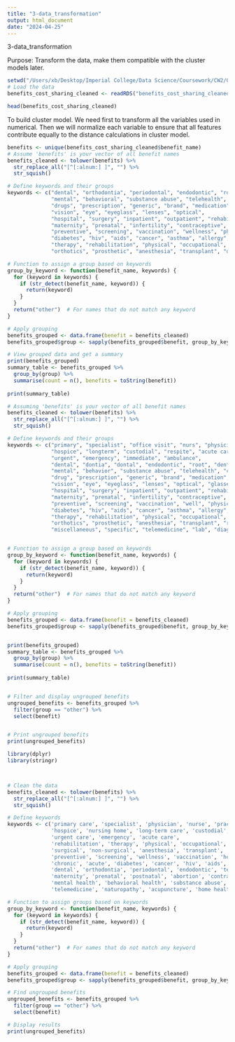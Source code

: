 ```yaml
---
title: "3-data_transformation"
output: html_document
date: "2024-04-25"
---
```

3-data_transformation

Purpose: Transform the data, make them compatible with the cluster models later.

```r
setwd("/Users/xb/Desktop/Imperial College/Data Science/Coursework/CW2/01714481-math70076-assessment-2")
# Load the data
benefits_cost_sharing_cleaned <- readRDS("benefits_cost_sharing_cleaned.rds")
```


```r
head(benefits_cost_sharing_cleaned)
```

To build cluster model. We need first to transform all the variables used in numerical. Then we will normalize each variable to ensure that all features contribute equally to the distance calculations in cluster model.

```r
benefits <- unique(benefits_cost_sharing_cleaned$benefit_name)
# Assume 'benefits' is your vector of all benefit names
benefits_cleaned <- tolower(benefits) %>%
  str_replace_all("[^[:alnum:] ]", "") %>%
  str_squish()

# Define keywords and their groups
keywords <- c("dental", "orthodontia", "periodontal", "endodontic", "root canal", "denture", "implant", "extractions", "fillings",
              "mental", "behavioral", "substance abuse", "telehealth", "psychiatric", "counseling",
              "drugs", "prescription", "generic", "brand", "medication", "pharmacy",
              "vision", "eye", "eyeglass", "lenses", "optical",
              "hospital", "surgery", "inpatient", "outpatient", "rehabilitation", "facility", "emergency",
              "maternity", "prenatal", "infertility", "contraceptive", "abortion",
              "preventive", "screening", "vaccination", "wellness", "physical", "nutrition",
              "diabetes", "hiv", "aids", "cancer", "asthma", "allergy", "cardiac", "pulmonary",
              "therapy", "rehabilitation", "physical", "occupational", "speech", "cognitive", "aural",
              "orthotics", "prosthetic", "anesthesia", "transplant", "dialysis", "radiology", "imaging")

# Function to assign a group based on keywords
group_by_keyword <- function(benefit_name, keywords) {
  for (keyword in keywords) {
    if (str_detect(benefit_name, keyword)) {
      return(keyword)
    }
  }
  return("other")  # For names that do not match any keyword
}

# Apply grouping
benefits_grouped <- data.frame(benefit = benefits_cleaned)
benefits_grouped$group <- sapply(benefits_grouped$benefit, group_by_keyword, keywords = keywords)

# View grouped data and get a summary
print(benefits_grouped)
summary_table <- benefits_grouped %>%
  group_by(group) %>%
  summarise(count = n(), benefits = toString(benefit))
  
print(summary_table)
```


```r
# Assuming 'benefits' is your vector of all benefit names
benefits_cleaned <- tolower(benefits) %>%
  str_replace_all("[^[:alnum:] ]", "") %>%
  str_squish()

# Define keywords and their groups
keywords <- c("primary", "specialist", "office visit", "nurs", "physician", "clinic", "evisit", "doctor helpline", "call", "opinion", "charge","tele",
              "hospice", "longterm", "custodial", "respite", "acute care",
              "urgent", "emergency", "immediate", "ambulance",
              "dental", "dontia", "dontal", "endodontic", "root", "denture", "implant", "extractions", "fillings", "tooth", "teeth", "oral", "maxillofacial", "pulpotomy", "pulp", "sealants", "bridges", "crown", "fluoride", "gum", "bridge", "maintainer", "mouth", "post and core", "apexification", "lusal", "alveo", "gingi", "apicoectomy", "cavities", "metal", "routine cleaning", "posterior composites", "flouride", "pin retention", "tissue", "conditioning", "fix",
              "mental", "behavior", "substance abuse", "telehealth", "counseling", "psych", "neuropsych", "disorder", "adhd", "attention deficit", "psychological", "autism",
              "drug", "prescription", "generic", "brand", "medication", "pharmacy", "pharmacotherapy", "nonpreferred", "non-preferred","medicin", "hormones",
              "vision", "eye", "eyeglass", "lenses", "optical", "glasses", "optometry", "ophthalmology", "refractive",
              "hospital", "surgery", "inpatient", "outpatient", "rehabilitation", "facility", "emergency", "clinic", "surgical", "operational", "transplant", "radiation", "anesthesia", "surgical", "non-surgical", "treatment", "procedure", "correction", "implant", "filling", "extractions", "masectomy",
              "maternity", "prenatal", "infertility", "contraceptive", "abortion", "sterilization", "birth", "delivery", "reproductive", "family planning", "vasectomy", "tubal ligation", "fertility", "newborn", "baby", "pediatrics",
              "preventive", "screening", "vaccination", "well", "physical", "nutrition", "preventative", "health", "fit", "exercise", "well-being", "check-up", "screen", "check-up", "health education", "gym", "prophylaxis", "restorative", "food", "tobacco", "pcp", "routine", "oscopy",
              "diabetes", "hiv", "aids", "cancer", "asthma", "allergy", "cardiac", "pulmonary", "chronic", "disease", "renal", "dialysis", "heart", "blood", "acute", "diabetes", "ms", "multiple sclerosis", "hiv", "anemia", "mastectomy", "sleep", "bone", "brain", "breast", "respiratory",
              "therapy", "rehabilitation", "physical", "occupational", "speech", "cognitive", "aural", "biofeedback", "massage", "therapeutic", "habilitation", "chiropractic", "naprapathy", "rehab", "orthodontics", "orthopedic", "naprapathic", "acupuncture", "manipula",
              "orthotics", "prosthetic", "anesthesia", "transplant", "radiology", "imaging", "supplies", "formula", "nutrition", "feeding", "support", "ostomy", "home health", "orthopedic", "genetic", "testing", "diagnostic", "step", "equipment", "xray", "otologic",
              "miscellaneous", "specific", "telemedicine", "lab", "diagnostic", "genetic", "testing", "hearing", "speech", "orthotic", "prosthetic", "dietician", "reconstruct", "Pediatric", "naturopathy")


# Function to assign a group based on keywords
group_by_keyword <- function(benefit_name, keywords) {
  for (keyword in keywords) {
    if (str_detect(benefit_name, keyword)) {
      return(keyword)
    }
  }
  return("other")  # For names that do not match any keyword
}

# Apply grouping
benefits_grouped <- data.frame(benefit = benefits_cleaned)
benefits_grouped$group <- sapply(benefits_grouped$benefit, group_by_keyword, keywords = keywords)


print(benefits_grouped)
summary_table <- benefits_grouped %>%
  group_by(group) %>%
  summarise(count = n(), benefits = toString(benefit))
  
print(summary_table)


# Filter and display ungrouped benefits
ungrouped_benefits <- benefits_grouped %>%
  filter(group == "other") %>%
  select(benefit)


# Print ungrouped benefits
print(ungrouped_benefits)

```


```r
library(dplyr)
library(stringr)



# Clean the data
benefits_cleaned <- tolower(benefits) %>%
  str_replace_all("[^[:alnum:] ]", "") %>%
  str_squish()

# Define keywords
keywords <- c('primary care', 'specialist', 'physician', 'nurse', 'practitioner', 'office visit', 
              'hospice', 'nursing home', 'long-term care', 'custodial', 'private-duty nursing', 
              'urgent care', 'emergency', 'acute care', 
              'rehabilitation', 'therapy', 'physical', 'occupational', 'speech', 'cognitive', 'aural', 'massage', 'chiropractic', 
              'surgical', 'non-surgical', 'anesthesia', 'transplant', 'radiation', 'treatment', 'procedure', 'implant', 
              'preventive', 'screening', 'wellness', 'vaccination', 'health screening', 'nutrition', 'weight loss', 'fitness', 
              'chronic', 'acute', 'diabetes', 'cancer', 'hiv', 'aids', 'heart', 'cardiac', 'pulmonary', 'allergy', 'asthma', 
              'dental', 'orthodontia', 'periodontal', 'endodontic', 'teeth', 'oral', 'pulpotomy', 'filling', 'crown', 'denture', 'bridge', 
              'maternity', 'prenatal', 'postnatal', 'abortion', 'contraceptive', 'family planning', 'infertility', 'sterilization', 
              'mental health', 'behavioral health', 'substance abuse', 'counseling', 'psychiatric', 'therapy', 
              'telemedicine', 'naturopathy', 'acupuncture', 'home health care', 'medical equipment', 'prosthetic', 'orthotic', 'genetic testing', 'laboratory services', 'diagnostic imaging')

# Function to assign groups based on keywords
group_by_keyword <- function(benefit_name, keywords) {
  for (keyword in keywords) {
    if (str_detect(benefit_name, keyword)) {
      return(keyword)
    }
  }
  return("other")  # For names that do not match any keyword
}

# Apply grouping
benefits_grouped <- data.frame(benefit = benefits_cleaned)
benefits_grouped$group <- sapply(benefits_grouped$benefit, group_by_keyword, keywords = keywords)

# Find ungrouped benefits
ungrouped_benefits <- benefits_grouped %>%
  filter(group == "other") %>%
  select(benefit)

# Display results
print(ungrouped_benefits)

```


```r

```


```r

```


```r

```


```r

```


```r

```


```r

```


```r

```


```r

```


```r

```


```r

```


```r

```

